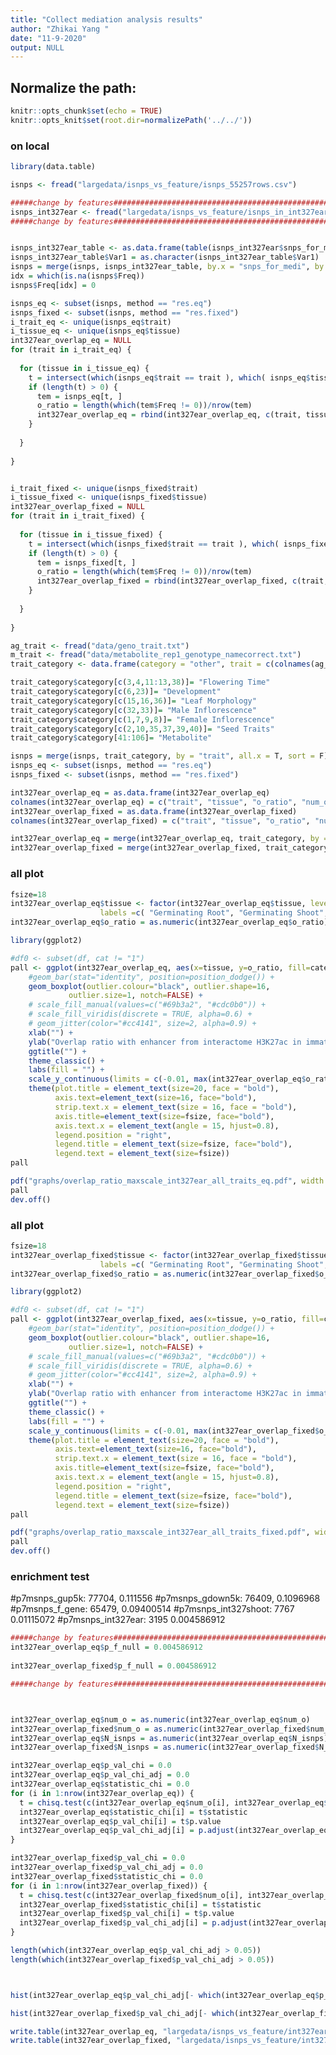 ```yaml
---
title: "Collect mediation analysis results"
author: "Zhikai Yang "
date: "11-9-2020"
output: NULL
---
```



## Normalize the path:

```r
knitr::opts_chunk$set(echo = TRUE) 
knitr::opts_knit$set(root.dir=normalizePath('../../')) 
```


### on local

```r
library(data.table)

isnps <- fread("largedata/isnps_vs_feature/isnps_55257rows.csv")

#####change by features########################################################################################
isnps_int327ear <- fread("largedata/isnps_vs_feature/isnps_in_int327ear.txt")
#####change by features########################################################################################


isnps_int327ear_table <- as.data.frame(table(isnps_int327ear$snps_for_medi)) 
isnps_int327ear_table$Var1 = as.character(isnps_int327ear_table$Var1)
isnps = merge(isnps, isnps_int327ear_table, by.x = "snps_for_medi", by.y = "Var1", sort = F, all.x = T)
idx = which(is.na(isnps$Freq))
isnps$Freq[idx] = 0

isnps_eq <- subset(isnps, method == "res.eq")
isnps_fixed <- subset(isnps, method == "res.fixed")
i_trait_eq <- unique(isnps_eq$trait)
i_tissue_eq <- unique(isnps_eq$tissue)
int327ear_overlap_eq = NULL
for (trait in i_trait_eq) {
  
  for (tissue in i_tissue_eq) {
    t = intersect(which(isnps_eq$trait == trait ), which( isnps_eq$tissue == tissue))
    if (length(t) > 0) {
      tem = isnps_eq[t, ]
      o_ratio = length(which(tem$Freq != 0))/nrow(tem)
      int327ear_overlap_eq = rbind(int327ear_overlap_eq, c(trait, tissue, o_ratio, length(which(tem$Freq != 0)), nrow(tem) ))
    }
    
  }
  
}


i_trait_fixed <- unique(isnps_fixed$trait)
i_tissue_fixed <- unique(isnps_fixed$tissue)
int327ear_overlap_fixed = NULL
for (trait in i_trait_fixed) {
  
  for (tissue in i_tissue_fixed) {
    t = intersect(which(isnps_fixed$trait == trait ), which( isnps_fixed$tissue == tissue))
    if (length(t) > 0) {
      tem = isnps_fixed[t, ]
      o_ratio = length(which(tem$Freq != 0))/nrow(tem)
      int327ear_overlap_fixed = rbind(int327ear_overlap_fixed, c(trait, tissue, o_ratio, length(which(tem$Freq != 0)), nrow(tem) ))
    }
    
  }
  
}
```

```r
ag_trait <- fread("data/geno_trait.txt")
m_trait <- fread("data/metabolite_rep1_genotype_namecorrect.txt")
trait_category <- data.frame(category = "other", trait = c(colnames(ag_trait)[-1], colnames(m_trait)[-1]))

trait_category$category[c(3,4,11:13,38)]= "Flowering Time"
trait_category$category[c(6,23)]= "Development"
trait_category$category[c(15,16,36)]= "Leaf Morphology"
trait_category$category[c(32,33)]= "Male Inflorescence"
trait_category$category[c(1,7,9,8)]= "Female Inflorescence"
trait_category$category[c(2,10,35,37,39,40)]= "Seed Traits"
trait_category$category[41:106]= "Metabolite"

isnps = merge(isnps, trait_category, by = "trait", all.x = T, sort = F)
isnps_eq <- subset(isnps, method == "res.eq")
isnps_fixed <- subset(isnps, method == "res.fixed")

int327ear_overlap_eq = as.data.frame(int327ear_overlap_eq)
colnames(int327ear_overlap_eq) = c("trait", "tissue", "o_ratio", "num_o", "N_isnps")
int327ear_overlap_fixed = as.data.frame(int327ear_overlap_fixed)
colnames(int327ear_overlap_fixed) = c("trait", "tissue", "o_ratio", "num_o", "N_isnps")

int327ear_overlap_eq = merge(int327ear_overlap_eq, trait_category, by = "trait", all.x = T, sort = F)
int327ear_overlap_fixed = merge(int327ear_overlap_fixed, trait_category, by = "trait", all.x = T, sort = F)

```

### all plot
```r
fsize=18
int327ear_overlap_eq$tissue <- factor(int327ear_overlap_eq$tissue, levels = c( "GRoot", "GShoot", "L3Base", "L3Tip", "LMAD", "LMAN","Kern"),
                    labels =c( "Germinating Root", "Germinating Shoot", "Leaf 3 base", "Leaf 3 tip", "Adult leaf during the day", "Adult leaf at night","Kernels after pollination"))
int327ear_overlap_eq$o_ratio = as.numeric(int327ear_overlap_eq$o_ratio)

library(ggplot2)

#df0 <- subset(df, cat != "1")
pall <- ggplot(int327ear_overlap_eq, aes(x=tissue, y=o_ratio, fill=category)) +
    #geom_bar(stat="identity", position=position_dodge()) +
    geom_boxplot(outlier.colour="black", outlier.shape=16, 
             outlier.size=1, notch=FALSE) +
    # scale_fill_manual(values=c("#69b3a2", "#cdc0b0")) +
    # scale_fill_viridis(discrete = TRUE, alpha=0.6) +
    # geom_jitter(color="#cc4141", size=2, alpha=0.9) +
    xlab("") +
    ylab("Overlap ratio with enhancer from interactome H3K27ac in immature ear") +
    ggtitle("") +
    theme_classic() +
    labs(fill = "") +
    scale_y_continuous(limits = c(-0.01, max(int327ear_overlap_eq$o_ratio))) +
    theme(plot.title = element_text(size=20, face = "bold"), 
          axis.text=element_text(size=16, face="bold"),
          strip.text.x = element_text(size = 16, face = "bold"),
          axis.title=element_text(size=fsize, face="bold"),
          axis.text.x = element_text(angle = 15, hjust=0.8),
          legend.position = "right", 
          legend.title = element_text(size=fsize, face="bold"),
          legend.text = element_text(size=fsize))
pall

pdf("graphs/overlap_ratio_maxscale_int327ear_all_traits_eq.pdf", width = 9, height= 6)
pall
dev.off()

```

### all plot
```r
fsize=18
int327ear_overlap_fixed$tissue <- factor(int327ear_overlap_fixed$tissue, levels = c( "GRoot", "GShoot", "L3Base", "L3Tip", "LMAD", "LMAN","Kern"),
                    labels =c( "Germinating Root", "Germinating Shoot", "Leaf 3 base", "Leaf 3 tip", "Adult leaf during the day", "Adult leaf at night","Kernels after pollination"))
int327ear_overlap_fixed$o_ratio = as.numeric(int327ear_overlap_fixed$o_ratio)

library(ggplot2)

#df0 <- subset(df, cat != "1")
pall <- ggplot(int327ear_overlap_fixed, aes(x=tissue, y=o_ratio, fill=category)) +
    #geom_bar(stat="identity", position=position_dodge()) +
    geom_boxplot(outlier.colour="black", outlier.shape=16, 
             outlier.size=1, notch=FALSE) +
    # scale_fill_manual(values=c("#69b3a2", "#cdc0b0")) +
    # scale_fill_viridis(discrete = TRUE, alpha=0.6) +
    # geom_jitter(color="#cc4141", size=2, alpha=0.9) +
    xlab("") +
    ylab("Overlap ratio with enhancer from interactome H3K27ac in immature ear") +
    ggtitle("") +
    theme_classic() +
    labs(fill = "") +
    scale_y_continuous(limits = c(-0.01, max(int327ear_overlap_fixed$o_ratio))) +
    theme(plot.title = element_text(size=20, face = "bold"), 
          axis.text=element_text(size=16, face="bold"),
          strip.text.x = element_text(size = 16, face = "bold"),
          axis.title=element_text(size=fsize, face="bold"),
          axis.text.x = element_text(angle = 15, hjust=0.8),
          legend.position = "right", 
          legend.title = element_text(size=fsize, face="bold"),
          legend.text = element_text(size=fsize))
pall

pdf("graphs/overlap_ratio_maxscale_int327ear_all_traits_fixed.pdf", width = 9, height= 6)
pall
dev.off()

```


### enrichment test
#p7msnps_gup5k: 77704, 0.111556
#p7msnps_gdown5k: 76409, 0.1096968
#p7msnps_f_gene: 65479, 0.09400514
#p7msnps_int327shoot: 7767 0.01115072
#p7msnps_int327ear: 3195 0.004586912
```r

#####change by features########################################################################################
int327ear_overlap_eq$p_f_null = 0.004586912
 
int327ear_overlap_fixed$p_f_null = 0.004586912

#####change by features########################################################################################



int327ear_overlap_eq$num_o = as.numeric(int327ear_overlap_eq$num_o)
int327ear_overlap_fixed$num_o = as.numeric(int327ear_overlap_fixed$num_o)
int327ear_overlap_eq$N_isnps = as.numeric(int327ear_overlap_eq$N_isnps)
int327ear_overlap_fixed$N_isnps = as.numeric(int327ear_overlap_fixed$N_isnps)

int327ear_overlap_eq$p_val_chi = 0.0
int327ear_overlap_eq$p_val_chi_adj = 0.0
int327ear_overlap_eq$statistic_chi = 0.0
for (i in 1:nrow(int327ear_overlap_eq)) {
  t = chisq.test(c(int327ear_overlap_eq$num_o[i], int327ear_overlap_eq$N_isnps[i]-int327ear_overlap_eq$num_o[i]),p=c(int327ear_overlap_eq$p_f_null[i], 1-int327ear_overlap_eq$p_f_null[i]))
  int327ear_overlap_eq$statistic_chi[i] = t$statistic
  int327ear_overlap_eq$p_val_chi[i] = t$p.value
  int327ear_overlap_eq$p_val_chi_adj[i] = p.adjust(int327ear_overlap_eq$p_val_chi[i], method = "fdr", n= nrow(int327ear_overlap_eq))
}

int327ear_overlap_fixed$p_val_chi = 0.0
int327ear_overlap_fixed$p_val_chi_adj = 0.0
int327ear_overlap_fixed$statistic_chi = 0.0
for (i in 1:nrow(int327ear_overlap_fixed)) {
  t = chisq.test(c(int327ear_overlap_fixed$num_o[i], int327ear_overlap_fixed$N_isnps[i]-int327ear_overlap_fixed$num_o[i]),p=c(int327ear_overlap_fixed$p_f_null[i], 1-int327ear_overlap_fixed$p_f_null[i]))
  int327ear_overlap_fixed$statistic_chi[i] = t$statistic
  int327ear_overlap_fixed$p_val_chi[i] = t$p.value
  int327ear_overlap_fixed$p_val_chi_adj[i] = p.adjust(int327ear_overlap_fixed$p_val_chi[i], method = "fdr", n= nrow(int327ear_overlap_fixed))
}

length(which(int327ear_overlap_eq$p_val_chi_adj > 0.05))
length(which(int327ear_overlap_fixed$p_val_chi_adj > 0.05))



hist(int327ear_overlap_eq$p_val_chi_adj[- which(int327ear_overlap_eq$p_val_chi_adj > 0.05)], main = "Distribution of adjusted p-value by FDR (Medfix.0.5)", xlab = "adjusted p-value")

hist(int327ear_overlap_fixed$p_val_chi_adj[- which(int327ear_overlap_fixed$p_val_chi_adj > 0.05)], main = "Distribution of adjusted p-value by FDR (Medfix.bic)", xlab = "adjusted p-value")

write.table(int327ear_overlap_eq, "largedata/isnps_vs_feature/int327ear_overlap_eq.csv", sep=",", row.names=FALSE, quote=FALSE)
write.table(int327ear_overlap_fixed, "largedata/isnps_vs_feature/int327ear_overlap_fixed.csv", sep=",", row.names=FALSE, quote=FALSE)



```

